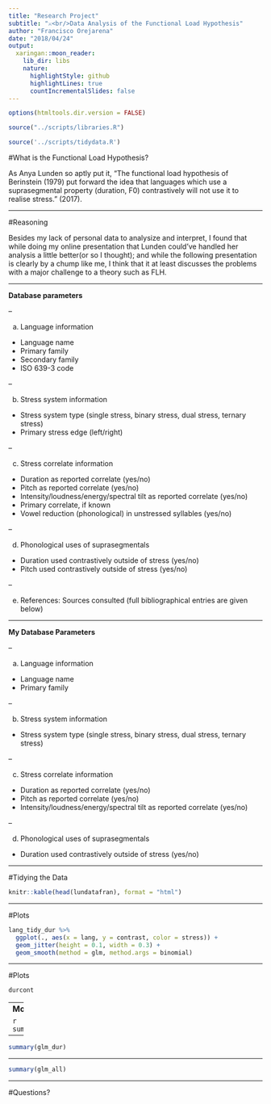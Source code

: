 ```yaml
---
title: "Research Project"
subtitle: "⚔<br/>Data Analysis of the Functional Load Hypothesis"
author: "Francisco Orejarena"
date: "2018/04/24"
output:
  xaringan::moon_reader:
    lib_dir: libs
    nature:
      highlightStyle: github
      highlightLines: true
      countIncrementalSlides: false
---
```


```r
options(htmltools.dir.version = FALSE)
```
```r
source("../scripts/libraries.R")
```
```r
source('../scripts/tidydata.R')
```

#What is the Functional Load Hypothesis?

As Anya Lunden so aptly put it, "The functional load hypothesis of Berinstein (1979) put forward the idea that languages which use a suprasegmental property (duration, F0) contrastively will not use it to realise stress." (2017).

---

#Reasoning

Besides my lack of personal data to analysize and interpret, I found that while doing my online presentation that Lunden could've handled her analysis a little better(or so I thought); and while the following presentation is clearly by a chump like me, I think that it at least discusses the problems with a major challenge to a theory such as FLH.

---

**Database parameters**

--

a. Language information
- Language name
- Primary family
- Secondary family
- ISO 639-3 code

--

b. Stress system information
- Stress system type
(single stress, binary stress, dual stress, ternary stress)
- Primary stress edge (left/right)

--

c. Stress correlate information
- Duration as reported correlate (yes/no)
- Pitch as reported correlate (yes/no)
- Intensity/loudness/energy/spectral tilt as reported correlate (yes/no)
- Primary correlate, if known
- Vowel reduction (phonological) in unstressed syllables (yes/no)

--

d. Phonological uses of suprasegmentals
- Duration used contrastively outside of stress (yes/no)
- Pitch used contrastively outside of stress (yes/no)

--

e. References: Sources consulted (full bibliographical entries are given below)

---

**My Database Parameters**

--

a. Language information
- Language name
- Primary family

--

b. Stress system information
- Stress system type
(single stress, binary stress, dual stress, ternary stress)

--

c. Stress correlate information
- Duration as reported correlate (yes/no)
- Pitch as reported correlate (yes/no)
- Intensity/loudness/energy/spectral tilt as reported correlate (yes/no)

--

d. Phonological uses of suprasegmentals
- Duration used contrastively outside of stress (yes/no)

---

#Tidying the Data

```r
knitr::kable(head(lundatafran), format = "html")
```

---

#Plots

```r
lang_tidy_dur %>%
  ggplot(., aes(x = lang, y = contrast, color = stress)) +
  geom_jitter(height = 0.1, width = 0.3) +
  geom_smooth(method = glm, method.args = binomial)
```

---

#Plots

```r
durcont
```

---
**Models**

```r
summary(glm_null)
```

---

```r
summary(glm_dur)
```

---

```r
summary(glm_all)
```
---

#Questions?